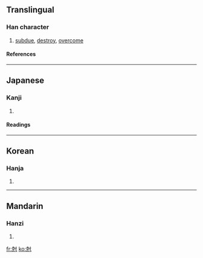 {{see|剋}}

==Translingual==
===Han character===
{{Han char|rn=41|rad=寸|as=07|sn=10|four=|canj=十山木戈 (JUDI)}}
# [[subdue]], [[destroy]], [[overcome]]
====References====
{{Han ref|kx=0294.140|dkj=07435|dj=0583.010|hdz=10506.060|uh=5C05|ud=23557}}
----
==Japanese==
===Kanji===
{{ja-kanji|grade=|rs=寸07}}
# {{defn|Japanese}} 
====Readings====
{{ja-readings|on=[[こく]] (koku)|kun=[[かつ]] (katsu)}}
----
==Korean==
===Hanja===
{{ko-hanja|hangeul=극|rv=geuk|mr=kŭk}}
# {{defn|Korean}}
----
==Mandarin==
===Hanzi===
{{cmn-hanzi|pin=[[jiàng]] (jiang4), [[kè]] (ke4), [[qiāng]] (qiang1)|wg=chiang<sup>4</sup>, k'o<sup>4</sup>, ch'iang<sup>1</sup>}}
# {{defn|Mandarin}}

[[fr:尅]]
[[ko:尅]]